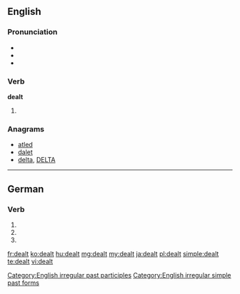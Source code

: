 ==English==

===Pronunciation===
* {{IPA|/ˈdɛlt/}}
* {{audio|en-us-dealt.ogg|Audio (US)}}
* {{rhymes|ɛlt}}

===Verb===
'''dealt'''

# {{past of|deal}}

===Anagrams===
* [[atled#English|atled]]
* [[dalet#English|dalet]]
* [[delta#English|delta]], [[DELTA#English|DELTA]]

[[Category:English irregular past participles]]
[[Category:English irregular simple past forms]]

----

==German==

===Verb===
{{infl|de}}

# {{de-verb form of|dealen|3|s|g}}
# {{de-verb form of|dealen|2|p|g}}
# {{de-verb form of|dealen|i|p}}

[[fr:dealt]]
[[ko:dealt]]
[[hu:dealt]]
[[mg:dealt]]
[[my:dealt]]
[[ja:dealt]]
[[pl:dealt]]
[[simple:dealt]]
[[te:dealt]]
[[vi:dealt]]